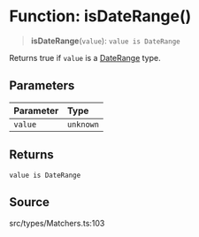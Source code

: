 # Function: isDateRange()

> **isDateRange**(`value`): `value is DateRange`

Returns true if `value` is a [DateRange](/api/latest/type-aliases/DateRange.mdx) type.

## Parameters

| Parameter | Type |
| :------ | :------ |
| `value` | `unknown` |

## Returns

`value is DateRange`

## Source

src/types/Matchers.ts:103
